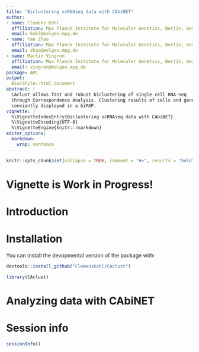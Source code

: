 ```yaml
---
title: "Biclustering scRNAseq data with CAbiNET"
author:
- name: Clemens Kohl
  affiliation: Max Planck Institute for Molecular Genetics, Berlin, Germany
  email: kohl@molgen.mpg.de
- name: Yan Zhao
  affiliation: Max Planck Institute for Molecular Genetics, Berlin, Germany
  email: zhao@molgen.mpg.de
- name: Martin Vingron
  affiliation: Max Planck Institute for Molecular Genetics, Berlin, Germany
  email: vingron@molgen.mpg.de
package: APL
output:
  BiocStyle::html_document
abstract: |
  CAclust allows fast and robust biclustering of single-cell RNA-seq
  through Correspondence Analysis. Clustering results of cells and genes can be
  conviently displayed in a biMAP.
vignette: |
  %\VignetteIndexEntry{Biclustering scRNAseq data with CAbiNET}
  %\VignetteEncoding{UTF-8}
  %\VignetteEngine{knitr::rmarkdown}
editor_options: 
  markdown: 
    wrap: sentence
---
```


```r
knitr::opts_chunk$set(collapse = TRUE, comment = "#>", results = "hold")
```

# Vignette is Work in Progress!

# Introduction

# Installation

You can install the devopmental version of the package with:
```r
devtools::install_github("ClemensKohl/CAclust")
```

```r
library(CAclust)
```

# Analyzing data with CAbiNET


# Session info {.unnumbered}

```r
sessionInfo()
```
